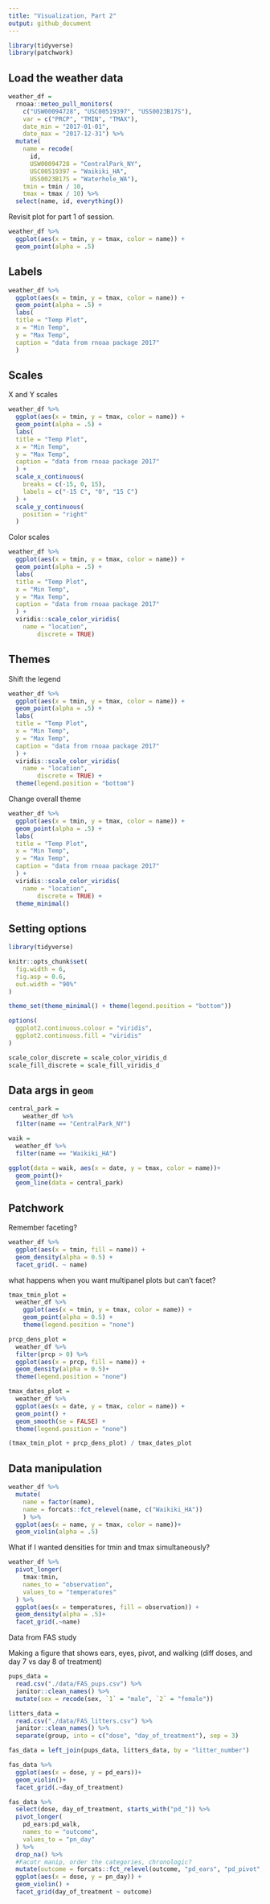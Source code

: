 ```yaml
---
title: "Visualization, Part 2"
output: github_document
---
```


```r
library(tidyverse)
library(patchwork)
```

## Load the weather data


```r
weather_df = 
  rnoaa::meteo_pull_monitors(
    c("USW00094728", "USC00519397", "USS0023B17S"),
    var = c("PRCP", "TMIN", "TMAX"), 
    date_min = "2017-01-01",
    date_max = "2017-12-31") %>%
  mutate(
    name = recode(
      id, 
      USW00094728 = "CentralPark_NY", 
      USC00519397 = "Waikiki_HA",
      USS0023B17S = "Waterhole_WA"),
    tmin = tmin / 10,
    tmax = tmax / 10) %>%
  select(name, id, everything())
```

Revisit plot for part 1 of session.

```r
weather_df %>% 
  ggplot(aes(x = tmin, y = tmax, color = name)) + 
  geom_point(alpha = .5)
```

## Labels

```r
weather_df %>% 
  ggplot(aes(x = tmin, y = tmax, color = name)) + 
  geom_point(alpha = .5) + 
  labs(
  title = "Temp Plot",
  x = "Min Temp",
  y = "Max Temp",
  caption = "data from rnoaa package 2017"
  )
```

## Scales 

X and Y scales 

```r
weather_df %>% 
  ggplot(aes(x = tmin, y = tmax, color = name)) + 
  geom_point(alpha = .5) + 
  labs(
  title = "Temp Plot",
  x = "Min Temp",
  y = "Max Temp",
  caption = "data from rnoaa package 2017"
  ) +
  scale_x_continuous(
    breaks = c(-15, 0, 15),
    labels = c("-15 C", "0", "15 C")
  ) +
  scale_y_continuous(
    position = "right"
  )
```

Color scales 

```r
weather_df %>% 
  ggplot(aes(x = tmin, y = tmax, color = name)) + 
  geom_point(alpha = .5) + 
  labs(
  title = "Temp Plot",
  x = "Min Temp",
  y = "Max Temp",
  caption = "data from rnoaa package 2017"
  ) +
  viridis::scale_color_viridis(
    name = "location",
        discrete = TRUE)
```

## Themes

Shift the legend

```r
weather_df %>% 
  ggplot(aes(x = tmin, y = tmax, color = name)) + 
  geom_point(alpha = .5) + 
  labs(
  title = "Temp Plot",
  x = "Min Temp",
  y = "Max Temp",
  caption = "data from rnoaa package 2017"
  ) +
  viridis::scale_color_viridis(
    name = "location",
        discrete = TRUE) +
  theme(legend.position = "bottom")
```

Change overall theme 

```r
weather_df %>% 
  ggplot(aes(x = tmin, y = tmax, color = name)) + 
  geom_point(alpha = .5) + 
  labs(
  title = "Temp Plot",
  x = "Min Temp",
  y = "Max Temp",
  caption = "data from rnoaa package 2017"
  ) +
  viridis::scale_color_viridis(
    name = "location",
        discrete = TRUE) + 
  theme_minimal()
```

## Setting options

```r
library(tidyverse)

knitr::opts_chunk$set(
  fig.width = 6,
  fig.asp = 0.6,
  out.width = "90%"
)

theme_set(theme_minimal() + theme(legend.position = "bottom"))

options(
  ggplot2.continuous.colour = "viridis",
  ggplot2.continuous.fill = "viridis"
)

scale_color_discrete = scale_color_viridis_d
scale_fill_discrete = scale_fill_viridis_d

```

## Data args in `geom`

```r
central_park = 
    weather_df %>% 
  filter(name == "CentralPark_NY")

waik = 
  weather_df %>% 
  filter(name == "Waikiki_HA")

ggplot(data = waik, aes(x = date, y = tmax, color = name))+
  geom_point()+
  geom_line(data = central_park)
```

## Patchwork

Remember faceting?

```r
weather_df %>% 
  ggplot(aes(x = tmin, fill = name)) +
  geom_density(alpha = 0.5) +
  facet_grid(. ~ name)
```

what happens when you want multipanel plots but can't facet?

```r
tmax_tmin_plot =
  weather_df %>% 
    ggplot(aes(x = tmin, y = tmax, color = name)) +
    geom_point(alpha = 0.5) +
    theme(legend.position = "none")

prcp_dens_plot = 
  weather_df %>% 
  filter(prcp > 0) %>% 
  ggplot(aes(x = prcp, fill = name)) +
  geom_density(alpha = 0.5)+
  theme(legend.position = "none")

tmax_dates_plot = 
  weather_df %>% 
  ggplot(aes(x = date, y = tmax, color = name)) +
  geom_point() + 
  geom_smooth(se = FALSE) +
  theme(legend.position = "none")

(tmax_tmin_plot + prcp_dens_plot) / tmax_dates_plot
```

## Data manipulation

```r
weather_df %>% 
  mutate(
    name = factor(name),
    name = forcats::fct_relevel(name, c("Waikiki_HA"))
    ) %>% 
  ggplot(aes(x = name, y = tmax, color = name))+
  geom_violin(alpha = .5)
```

What if I wanted densities for tmin and tmax simultaneously?

```r
weather_df %>% 
  pivot_longer(
    tmax:tmin, 
    names_to = "observation", 
    values_to = "temperatures"
  ) %>% 
  ggplot(aes(x = temperatures, fill = observation)) +
  geom_density(alpha = .5)+
  facet_grid(.~name)
```

Data from FAS study

Making a figure that shows ears, eyes, pivot, and walking (diff doses, and day 7 vs day 8 of treatment)

```r
pups_data = 
  read.csv("./data/FAS_pups.csv") %>% 
  janitor::clean_names() %>% 
  mutate(sex = recode(sex, `1` = "male", `2` = "female"))

litters_data = 
  read.csv("./data/FAS_litters.csv") %>% 
  janitor::clean_names() %>% 
  separate(group, into = c("dose", "day_of_treatment"), sep = 3)

fas_data = left_join(pups_data, litters_data, by = "litter_number")

fas_data %>% 
  ggplot(aes(x = dose, y = pd_ears))+
  geom_violin()+
  facet_grid(.~day_of_treatment)

fas_data %>% 
  select(dose, day_of_treatment, starts_with("pd_")) %>% 
  pivot_longer(
    pd_ears:pd_walk, 
    names_to = "outcome",
    values_to = "pn_day"
  ) %>% 
  drop_na() %>% 
  #Facotr manip, order the categories, chronologic?
  mutate(outcome = forcats::fct_relevel(outcome, "pd_ears", "pd_pivot", "pd_walk", "pd_eyes")) %>% 
  ggplot(aes(x = dose, y = pn_day)) +
  geom_violin() +
  facet_grid(day_of_treatment ~ outcome)

```


